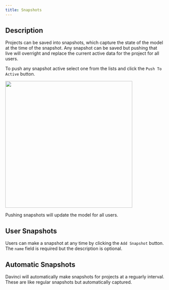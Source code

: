 ```yaml
---
title: Snapshots
---
```


## Description
Projects can be saved into snapshots, which capture the state of the model at the time of the snapshot. Any snapshot can be saved but pushing that live will overright and replace the current active data for the project for all users. 

To push any snapshot active select one from the lists and click the `Push To Active` button.

<img height="400" noZoom src="/images/Snapshots.png" /> 

<Warning>Pushing snapshots will update the model for all users.</Warning>

## User Snapshots
Users can make a snapshot at any time by clicking the  `Add Snapshot` button. The `name` field is required but the description is optional. 


## Automatic Snapshots
Davinci will automatically make snapshots for projects at a reguarly interval. These are like regular snapshots but automatically captured. 

